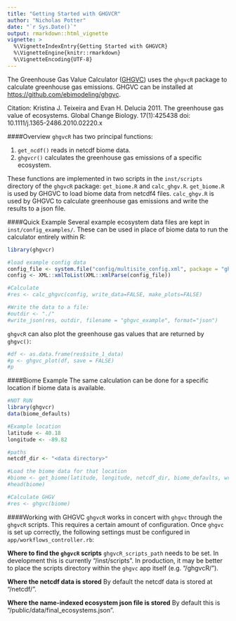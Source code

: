 ```yaml
---
title: "Getting Started with GHGVCR"
author: "Nicholas Potter"
date: "`r Sys.Date()`"
output: rmarkdown::html_vignette
vignette: >
  %\VignetteIndexEntry{Getting Started with GHGVCR}
  %\VignetteEngine{knitr::rmarkdown}
  %\VignetteEncoding{UTF-8}
---
```


The Greenhouse Gas Value Calculator ([GHGVC](http://www.ecosystemservicescalc.org/)) uses the `ghgvcR` package to calculate greenhouse gas emissions. GHGVC can be installed at [https://github.com/ebimodeling/ghgvc](https://github.com/ebimodeling/ghgvc).

Citation: Kristina J. Teixeira and Evan H. Delucia 2011. The greenhouse gas value of ecosystems. Global Change Biology. 17(1):425438 doi: 10.1111/j.1365-2486.2010.02220.x

####Overview
`ghgvcR` has two principal functions:

1. `get_ncdf()` reads in netcdf biome data.
2. `ghgvcr()` calculates the greenhouse gas emissions of a specific ecosystem. 

These functions are implemented in two scripts in the `inst/scripts` directory of the `ghgvcR` package: `get_biome.R` and `calc_ghgv.R`. `get_biome.R` is used by GHGVC to load biome data from netcdf4 files. `calc_ghgv.R` is used by GHGVC to calculate greenhouse gas emissions and write the results to a json file.

####Quick Example
Several example ecosystem data files are kept in `inst/config_examples/`. These can be used in place of biome data to run the calculator entirely within R:

```r
library(ghgvcr)

#load example config data
config_file <- system.file("config/multisite_config.xml", package = "ghgvcr")
config <- XML::xmlToList(XML::xmlParse(config_file))  

#Calculate 
#res <- calc_ghgvc(config, write_data=FALSE, make_plots=FALSE)

#Write the data to a file:
#outdir <- "./"
#write_json(res, outdir, filename = "ghgvc_example", format="json")
```

`ghgvcR` can also plot the greenhouse gas values that are returned by `ghgvc()`:

``` r
#df <- as.data.frame(res$site_1_data)
#p <- ghgvc_plot(df, save = FALSE)
#p

```

####Biome Example 
The same calculation can be done for a specific location if biome data is available.

```r
#NOT RUN 
library(ghgvcr)
data(biome_defaults)

#Example location
latitude <- 40.18
longitude <- -89.82

#paths
netcdf_dir <- "<data directory>"

#Load the biome data for that location
#biome <- get_biome(latitude, longitude, netcdf_dir, biome_defaults, write_data = FALSE)
#head(biome)

#Calculate GHGV
#res <- ghgvc(biome)
```

####Working with GHGVC
`ghgvcR` works in concert with `ghgvc` through the `ghgvcR` scripts. This requires a certain amount of configuration. Once `ghgvc` is set up correctly, the following settings must be configured in `app/workflows_controller.rb`:

**Where to find the `ghgvcR` scripts**
`ghgvcR_scripts_path` needs to be set. In development this is currently "<ghgvcR repository directory>/inst/scripts". In production, it may be better to place the scripts directory within the `ghgvc` app itself (e.g. "<ghgvc directory>/ghgvcR/").

**Where the netcdf data is stored**
By default the netcdf data is stored at "<ghgvc directory>/netcdf/".

**Where the name-indexed ecosystem json file is stored**
By default this is "<ghgvc directory>/public/data/final_ecosystems.json".

